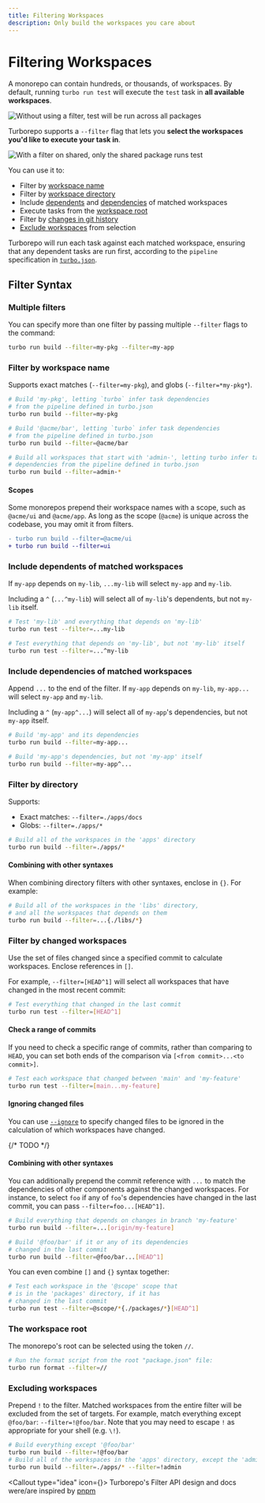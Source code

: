 ```yaml
---
title: Filtering Workspaces
description: Only build the workspaces you care about
---
```



# Filtering Workspaces

A monorepo can contain hundreds, or thousands, of workspaces. By default, running `turbo run test` will execute the `test` task in **all available workspaces**.

![Without using a filter, test will be run across all packages](../../../public/images/docs/no-filter.png)

Turborepo supports a `--filter` flag that lets you **select the workspaces you'd like to execute your task in**.

![With a filter on shared, only the shared package runs test](../../../public/images/docs/with-filter.png)

You can use it to:

- Filter by [workspace name](#filter-by-workspace-name)
- Filter by [workspace directory](#filter-by-directory)
- Include [dependents](#include-dependents-of-matched-workspaces) and [dependencies](#include-dependencies-of-matched-workspaces) of matched workspaces
- Execute tasks from the [workspace root](#the-workspace-root)
- Filter by [changes in git history](#filter-by-changed-workspaces)
- [Exclude workspaces](#excluding-workspaces) from selection

Turborepo will run each task against each matched workspace, ensuring that any dependent tasks are run first, according to the `pipeline` specification in [`turbo.json`](/docs/reference/configuration#pipeline).

## Filter Syntax

### Multiple filters

You can specify more than one filter by passing multiple `--filter` flags to the command:

```sh
turbo run build --filter=my-pkg --filter=my-app
```

### Filter by workspace name

Supports exact matches (`--filter=my-pkg`), and globs (`--filter=*my-pkg*`).

```sh
# Build 'my-pkg', letting `turbo` infer task dependencies
# from the pipeline defined in turbo.json
turbo run build --filter=my-pkg

# Build '@acme/bar', letting `turbo` infer task dependencies
# from the pipeline defined in turbo.json
turbo run build --filter=@acme/bar

# Build all workspaces that start with 'admin-', letting turbo infer task
# dependencies from the pipeline defined in turbo.json
turbo run build --filter=admin-*
```

#### Scopes

Some monorepos prepend their workspace names with a scope, such as `@acme/ui` and `@acme/app`. As long as the scope (`@acme`) is unique across the codebase, you may omit it from filters.

```diff
- turbo run build --filter=@acme/ui
+ turbo run build --filter=ui
```

### Include dependents of matched workspaces

If `my-app` depends on `my-lib`, `...my-lib` will select `my-app` and `my-lib`.

Including a `^` (`...^my-lib`) will select all of `my-lib`'s dependents, but not `my-lib` itself.

```sh
# Test 'my-lib' and everything that depends on 'my-lib'
turbo run test --filter=...my-lib

# Test everything that depends on 'my-lib', but not 'my-lib' itself
turbo run test --filter=...^my-lib
```

### Include dependencies of matched workspaces

Append `...` to the end of the filter. If `my-app` depends on `my-lib`, `my-app...` will select `my-app` and `my-lib`.

Including a `^` (`my-app^...`) will select all of `my-app`'s dependencies, but not `my-app` itself.

```sh
# Build 'my-app' and its dependencies
turbo run build --filter=my-app...

# Build 'my-app's dependencies, but not 'my-app' itself
turbo run build --filter=my-app^...
```

### Filter by directory

Supports:

- Exact matches: `--filter=./apps/docs`
- Globs: `--filter=./apps/*`

```sh
# Build all of the workspaces in the 'apps' directory
turbo run build --filter=./apps/*
```

#### Combining with other syntaxes

When combining directory filters with other syntaxes, enclose in `{}`. For example:

```sh
# Build all of the workspaces in the 'libs' directory,
# and all the workspaces that depends on them
turbo run build --filter=...{./libs/*}
```

### Filter by changed workspaces

Use the set of files changed since a specified commit to calculate workspaces. Enclose references in `[]`.

For example, `--filter=[HEAD^1]` will select all workspaces that have changed in the most recent commit:

```sh
# Test everything that changed in the last commit
turbo run test --filter=[HEAD^1]
```

#### Check a range of commits

If you need to check a specific range of commits, rather than comparing to `HEAD`, you can set
both ends of the comparison via `[<from commit>...<to commit>]`.

```sh
# Test each workspace that changed between 'main' and 'my-feature'
turbo run test --filter=[main...my-feature]
```

#### Ignoring changed files

You can use [`--ignore`](/docs/reference/command-line-reference#--ignore) to specify changed files to be ignored in the calculation of which workspaces have changed.

{/* TODO */}

#### Combining with other syntaxes

You can additionally prepend the commit reference with `...` to match the dependencies of other components
against the changed workspaces. For instance, to select `foo` if any of `foo`'s dependencies have changed in the last commit,
you can pass `--filter=foo...[HEAD^1]`.

```sh
# Build everything that depends on changes in branch 'my-feature'
turbo run build --filter=...[origin/my-feature]

# Build '@foo/bar' if it or any of its dependencies
# changed in the last commit
turbo run build --filter=@foo/bar...[HEAD^1]
```

You can even combine `[]` and `{}` syntax together:

```sh
# Test each workspace in the '@scope' scope that
# is in the 'packages' directory, if it has
# changed in the last commit
turbo run test --filter=@scope/*{./packages/*}[HEAD^1]
```

### The workspace root

The monorepo's root can be selected using the token `//`.

```sh
# Run the format script from the root "package.json" file:
turbo run format --filter=//
```

### Excluding workspaces

Prepend `!` to the filter. Matched workspaces from the entire filter will be excluded from the set of targets.
For example, match everything except `@foo/bar`: `--filter=!@foo/bar`. Note that you may need to escape `!` as appropriate for your shell (e.g. `\!`).

```sh
# Build everything except '@foo/bar'
turbo run build --filter=!@foo/bar
# Build all of the workspaces in the 'apps' directory, except the 'admin' workspace
turbo run build --filter=./apps/* --filter=!admin
```

<Callout type="idea" icon={<HeartIcon className="mt-1 h-5 w-5 text-gray-400" aria-hidden="true" />}>
Turborepo's Filter API design and docs were/are inspired by [pnpm](https://pnpm.io/filtering)
</Callout>
